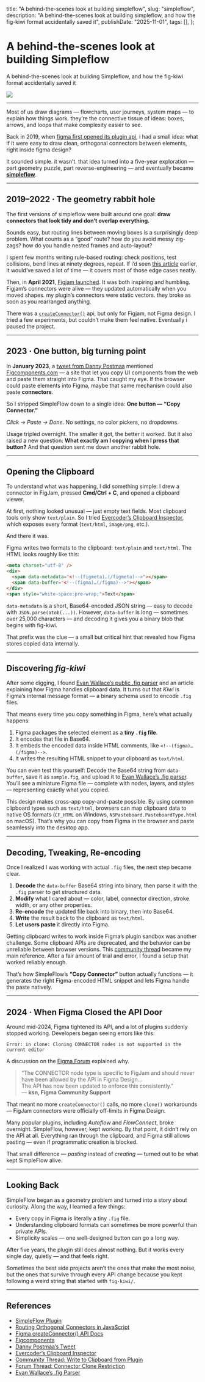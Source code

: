   title: "A behind-the-scenes look at building simpleflow",
  slug: "simpleflow",
  description:
    "A behind-the-scenes look at building simpleflow, and how the fig-kiwi format accidentally saved it",
  publishDate: "2025-11-01",
  tags: [],
};

# A behind-the-scenes look at building Simpleflow

A behind-the-scenes look at building Simpleflow, and how the fig-kiwi format accidentally saved it

<img src="src/assets/simpleflow/cover.png" />

---

Most of us draw diagrams — flowcharts, user journeys, system maps — to explain how things work. they’re the connective tissue of ideas: boxes, arrows, and loops that make complexity easier to see.

Back in 2019, when [figma first opened its plugin api](https://www.figma.com/community/plugins), i had a small idea: what if it were easy to draw clean, orthogonal connectors between elements, right inside figma design?

It sounded simple. it wasn’t. that idea turned into a five-year exploration — part geometry puzzle, part reverse-engineering — and eventually became [**simpleflow**](https://www.figma.com/community/plugin/751821593330638172/simpleflow-figjam-connectors-everywhere).

---

## 2019–2022 · The geometry rabbit hole

The first versions of simpleflow were built around one goal: **draw connectors that look tidy and don’t overlap everything.**

Sounds easy, but routing lines between moving boxes is a surprisingly deep problem. What counts as a “good” route? how do you avoid messy zig-zags? how do you handle nested frames and auto-layout?

I spent few months writing rule-based routing: check positions, test collisions, bend lines at ninety degrees, repeat. If i’d seen [this article](https://medium.com/swlh/routing-orthogonal-diagram-connectors-in-javascript-191dc2c5ff70) earlier, it would’ve saved a lot of time — it covers most of those edge cases neatly.

Then, in **April 2021**, [Figjam launched](https://www.figma.com/figjam/). It was both inspiring and humbling. Figjam’s connectors were alive — they updated automatically when you moved shapes. my plugin’s connectors were static vectors. they broke as soon as you rearranged anything.

There was a [`createConnector()`](https://developers.figma.com/docs/plugins/api/properties/figma-createconnector/) api, but only for Figjam, not Figma design. I tried a few experiments, but couldn’t make them feel native. Eventually i paused the project.

---

## 2023 · One button, big turning point

In **January 2023**, a [tweet from Danny Postmaa](https://x.com/dannypostmaa/status/1612345747495874561) mentioned [Figcomponents.com](https://www.figcomponents.com/) — a site that let you copy UI components from the web and paste them straight into Figma. That caught my eye. If the browser could paste elements into Figma, maybe that same mechanism could also paste **connectors**.

So I stripped SimpleFlow down to a single idea: **One button — “Copy Connector.”**

_Click → Paste → Done_. No settings, no color pickers, no dropdowns.

Usage tripled overnight. The smaller it got, the better it worked. But it also raised a new question: **What exactly am I copying when I press that button?** And that question sent me down another rabbit hole.

---

## Opening the Clipboard

To understand what was happening, I did something simple: I drew a connector in FigJam, pressed **Cmd/Ctrl + C**, and opened a clipboard viewer.

At first, nothing looked unusual — just empty text fields. Most clipboard tools only show `text/plain`. So I tried [Evercoder’s Clipboard Inspector](https://github.com/evercoder/clipboard-inspector), which exposes every format (`text/html`, `image/png`, etc.).

And there it was.

Figma writes two formats to the clipboard: `text/plain` and `text/html`. The HTML looks roughly like this:

```html
<meta charset="utf-8" />
<div>
  <span data-metadata="<!--(figmeta)…(/figmeta)-->"></span>
  <span data-buffer="<!--(figma)…(/figma)-->"></span>
</div>
<span style="white-space:pre-wrap;">Text</span>
```

`data-metadata` is a short, Base64-encoded JSON string — easy to decode with `JSON.parse(atob(...))`. However, `data-buffer` is long — sometimes over 25,000 characters — and decoding it gives you a binary blob that begins with fig-kiwi.

That prefix was the clue — a small but critical hint that revealed how Figma stores copied data internally.

---

## Discovering _fig-kiwi_

After some digging, I found [Evan Wallace’s public .fig parser](https://madebyevan.com/figma/fig-file-parser/) and an article explaining how Figma handles clipboard data. It turns out that _Kiwi_ is Figma’s internal message format — a binary schema used to encode `.fig` files.

That means every time you copy something in Figma, here’s what actually happens:

1. Figma packages the selected element as a **tiny `.fig` file**.
2. It encodes that file in Base64.
3. It embeds the encoded data inside HTML comments, like `<!--(figma)…(/figma)-->`.
4. It writes the resulting HTML snippet to your clipboard as `text/html`.

You can even test this yourself: Decode the Base64 string from `data-buffer`, save it as `sample.fig`, and upload it to [Evan Wallace’s .fig parser](https://madebyevan.com/figma/fig-file-parser/). You’ll see a miniature Figma file — complete with nodes, layers, and styles — representing exactly what you copied.

This design makes cross-app copy-and-paste possible. By using common clipboard types such as `text/html`, browsers can map clipboard data to native OS formats (`CF_HTML` on Windows, `NSPasteboard.PasteboardType.html` on macOS). That’s why you can copy from Figma in the browser and paste seamlessly into the desktop app.

---

## Decoding, Tweaking, Re-encoding

Once I realized I was working with actual `.fig` files, the next step became clear.

1. **Decode** the `data-buffer` Base64 string into binary, then parse it with the `.fig` parser to get structured data.
2. **Modify** what I cared about — color, label, connector direction, stroke width, or any other properties.
3. **Re-encode** the updated file back into binary, then into Base64.
4. **Write** the result back to the clipboard as `text/html`.
5. **Let users paste** it directly into Figma.

Getting clipboard writes to work inside Figma’s plugin sandbox was another challenge. Some clipboard APIs are deprecated, and the behavior can be unreliable between browser versions. This [community thread](https://forum.figma.com/ask-the-community-7/write-to-clipboard-from-custom-plugin-23974) became my main reference. After a fair amount of trial and error, I found a setup that worked reliably enough.

That’s how SimpleFlow’s **“Copy Connector”** button actually functions — it generates the right Figma-encoded HTML snippet and lets Figma handle the paste natively.

---

## 2024 · When Figma Closed the API Door

Around mid-2024, Figma tightened its API, and a lot of plugins suddenly stopped working. Developers began seeing errors like this:

```plaintext
Error: in clone: Cloning CONNECTOR nodes is not supported in the current editor
```

A discussion on the [Figma Forum](https://forum.figma.com/ask-the-community-7/has-figma-changed-or-restricted-its-clone-function-api-43505) explained why.

> “The CONNECTOR node type is specific to FigJam and should never have been allowed by the API in Figma Design…  
> The API has now been updated to enforce this consistently.”  
> — **ksn, Figma Community Support**

That meant no more `createConnector()` calls, no more `clone()` workarounds — FigJam connectors were officially off-limits in Figma Design.

Many popular plugins, including _Autoflow_ and _FlowConnect_, broke overnight. SimpleFlow, however, kept working. By that point, it didn’t rely on the API at all. Everything ran through the clipboard, and Figma still allows pasting — even if programmatic creation is blocked.

That small difference — _pasting_ instead of _creating_ — turned out to be what kept SimpleFlow alive.

---

## Looking Back

SimpleFlow began as a geometry problem and turned into a story about curiosity. Along the way, I learned a few things:

- Every copy in Figma is literally a tiny `.fig` file.
- Understanding clipboard formats can sometimes be more powerful than private APIs.
- Simplicity scales — one well-designed button can go a long way.

After five years, the plugin still does almost nothing. But it works every single day, quietly — and that feels right.

Sometimes the best side projects aren’t the ones that make the most noise, but the ones that survive through every API change because you kept following a weird string that started with `fig-kiwi/`.

---

## References

- [SimpleFlow Plugin](https://www.figma.com/community/plugin/751821593330638172/simpleflow-figjam-connectors-everywhere)
- [Routing Orthogonal Connectors in JavaScript](https://medium.com/swlh/routing-orthogonal-diagram-connectors-in-javascript-191dc2c5ff70)
- [Figma createConnector() API Docs](https://developers.figma.com/docs/plugins/api/properties/figma-createconnector/)
- [Figcomponents](https://www.figcomponents.com/)
- [Danny Postmaa’s Tweet](https://x.com/dannypostmaa/status/1612345747495874561)
- [Evercoder’s Clipboard Inspector](https://github.com/evercoder/clipboard-inspector)
- [Community Thread: Write to Clipboard from Plugin](https://forum.figma.com/ask-the-community-7/write-to-clipboard-from-custom-plugin-23974)
- [Forum Thread: Connector Clone Restriction](https://forum.figma.com/ask-the-community-7/has-figma-changed-or-restricted-its-clone-function-api-43505)
- [Evan Wallace’s .fig Parser](https://madebyevan.com/figma/fig-file-parser/)
